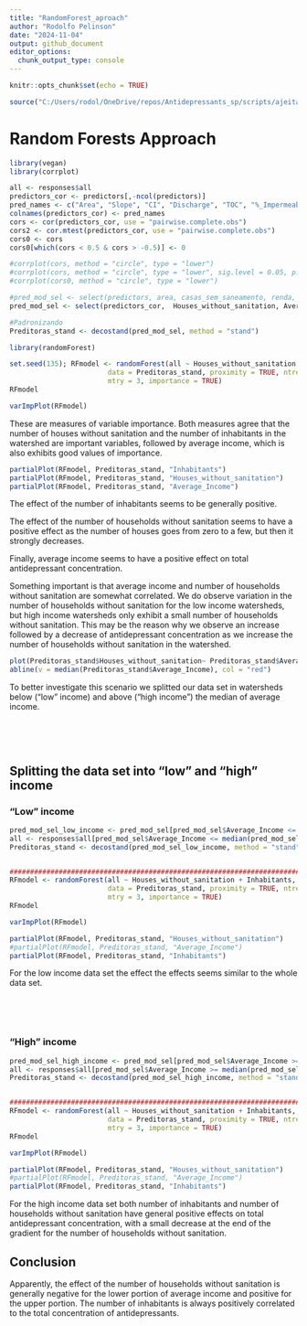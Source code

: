 ```yaml
---
title: "RandomForest_aproach"
author: "Rodolfo Pelinson"
date: "2024-11-04"
output: github_document
editor_options: 
  chunk_output_type: console
---
```


```r
knitr::opts_chunk$set(echo = TRUE)
```

```r
source("C:/Users/rodol/OneDrive/repos/Antidepressants_sp/scripts/ajeitando_planilhas.R")
```

# Random Forests Approach

```r
library(vegan)
library(corrplot)

all <- responses$all
predictors_cor <- predictors[,-ncol(predictors)]
pred_names <- c("Area", "Slope", "CI", "Discharge", "TOC", "%_Impermeabilization", "%_Urban_cover", "Houses_without_sanitation", "Average_Income", "Inhabitants")
colnames(predictors_cor) <- pred_names
cors <- cor(predictors_cor, use = "pairwise.complete.obs")
cors2 <- cor.mtest(predictors_cor, use = "pairwise.complete.obs")
cors0 <- cors
cors0[which(cors < 0.5 & cors > -0.5)] <- 0 

#corrplot(cors, method = "circle", type = "lower")
#corrplot(cors, method = "circle", type = "lower", sig.level = 0.05, p.mat = cors2$p, insig = "blank")
#corrplot(cors0, method = "circle", type = "lower")

```

```r
#pred_mod_sel <- select(predictors, area, casas_sem_saneamento, renda, habitantes)
pred_mod_sel <- select(predictors_cor,  Houses_without_sanitation, Average_Income, Inhabitants)

#Padronizando
Preditoras_stand <- decostand(pred_mod_sel, method = "stand")
```

```r
library(randomForest)

set.seed(135); RFmodel <- randomForest(all ~ Houses_without_sanitation + Average_Income + Inhabitants,
                        data = Preditoras_stand, proximity = TRUE, ntree = 100000,
                        mtry = 3, importance = TRUE)
RFmodel

varImpPlot(RFmodel)
```

These are measures of variable importance. Both measures agree that the number of houses without sanitation and the number of inhabitants in the watershed are important variables, followed by average income, which is also exhibits good values of importance.

```r
partialPlot(RFmodel, Preditoras_stand, "Inhabitants")
partialPlot(RFmodel, Preditoras_stand, "Houses_without_sanitation")
partialPlot(RFmodel, Preditoras_stand, "Average_Income")
```

The effect of the number of inhabitants seems to be generally positive.

The effect of the number of households without sanitation seems to have a positive effect as the number of houses goes from zero to a few, but then it strongly decreases.

Finally, average income seems to have a positive effect on total antidepressant concentration.

Something important is that average income and number of households without sanitation are somewhat correlated. We do observe variation in the number of households without sanitation for the low income watersheds, but high income watersheds only exhibit a small number of households without sanitation. This may be the reason why we observe an increase followed by a decrease of antidepressant concentration as we increase the number of households without sanitation in the watershed.

```r
plot(Preditoras_stand$Houses_without_sanitation~ Preditoras_stand$Average_Income)
abline(v = median(Preditoras_stand$Average_Income), col = "red")
```

To better investigate this scenario we splitted our data set in watersheds below ("low" income) and above ("high income") the median of average income.

\ 

\ 

## Splitting the data set into "low" and "high" income

### "Low" income

```r
pred_mod_sel_low_income <- pred_mod_sel[pred_mod_sel$Average_Income <= median(pred_mod_sel$Average_Income),]
all <- responses$all[pred_mod_sel$Average_Income <= median(pred_mod_sel$Average_Income)]
Preditoras_stand <- decostand(pred_mod_sel_low_income, method = "stand")


##################################################################################################
RFmodel <- randomForest(all ~ Houses_without_sanitation + Inhabitants,
                        data = Preditoras_stand, proximity = TRUE, ntree = 100000,
                        mtry = 3, importance = TRUE)
RFmodel

varImpPlot(RFmodel)

partialPlot(RFmodel, Preditoras_stand, "Houses_without_sanitation")
#partialPlot(RFmodel, Preditoras_stand, "Average_Income")
partialPlot(RFmodel, Preditoras_stand, "Inhabitants")
```

For the low income data set the effect the effects seems similar to the whole data set.

\ 

\ 

### "High" income

```r
pred_mod_sel_high_income <- pred_mod_sel[pred_mod_sel$Average_Income >= median(pred_mod_sel$Average_Income),]
all <- responses$all[pred_mod_sel$Average_Income >= median(pred_mod_sel$Average_Income)]
Preditoras_stand <- decostand(pred_mod_sel_high_income, method = "stand")


##################################################################################################
RFmodel <- randomForest(all ~ Houses_without_sanitation + Inhabitants,
                        data = Preditoras_stand, proximity = TRUE, ntree = 100000,
                        mtry = 3, importance = TRUE)
RFmodel

varImpPlot(RFmodel)

partialPlot(RFmodel, Preditoras_stand, "Houses_without_sanitation")
#partialPlot(RFmodel, Preditoras_stand, "Average_Income")
partialPlot(RFmodel, Preditoras_stand, "Inhabitants")
```

For the high income data set both number of inhabitants and number of households without sanitation have general positive effects on total antidepressant concentration, with a small decrease at the end of the gradient for the number of households without sanitation.

## Conclusion

Apparently, the effect of the number of households without sanitation is generally negative for the lower portion of average income and positive for the upper portion. The number of inhabitants is always positively correlated to the total concentration of antidepressants.
